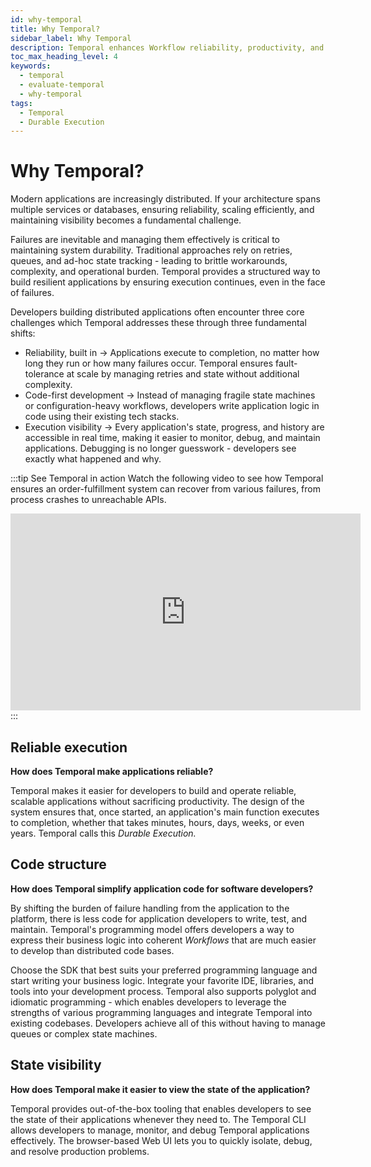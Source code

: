 ```yaml
---
id: why-temporal
title: Why Temporal?
sidebar_label: Why Temporal
description: Temporal enhances Workflow reliability, productivity, and state visibility for developers by offering Durable Execution, simplified code structures, and robust monitoring tools.
toc_max_heading_level: 4
keywords:
  - temporal
  - evaluate-temporal
  - why-temporal
tags:
  - Temporal
  - Durable Execution
---
```


# Why Temporal?
Modern applications are increasingly distributed. 
If your architecture spans multiple services or databases, ensuring reliability, scaling efficiently, and maintaining visibility becomes a fundamental challenge.

Failures are inevitable and managing them effectively is critical to maintaining system durability. 
Traditional approaches rely on retries, queues, and ad-hoc state tracking - leading to brittle workarounds, complexity, and operational burden. 
Temporal provides a structured way to build resilient applications by ensuring execution continues, even in the face of failures.

Developers building distributed applications often encounter three core challenges which Temporal addresses these through three fundamental shifts:

- Reliability, built in → Applications execute to completion, no matter how long they run or how many failures occur. 
Temporal ensures fault-tolerance at scale by managing retries and state without additional complexity.
- Code-first development → Instead of managing fragile state machines or configuration-heavy workflows, developers write application logic in code using their existing tech stacks.
- Execution visibility → Every application's state, progress, and history are accessible in real time, making it easier to monitor, debug, and maintain applications. Debugging is no longer guesswork - developers see exactly what happened and why.


:::tip See Temporal in action
Watch the following video to see how Temporal ensures an order-fulfillment system can recover from various failures, from process crashes to unreachable APIs.

<div style={{ display: 'flex', justifyContent: 'center' }}>
    <iframe width="560" height="315"
        src="https://www.youtube.com/embed/dNVmRfWsNkM?si=cfwAJgr2zaoro97P"
        title="YouTube video player"
        frameborder="0"
        allow="accelerometer; autoplay; clipboard-write; encrypted-media; gyroscope; picture-in-picture; web-share"
        referrerpolicy="strict-origin-when-cross-origin" allowfullscreen></iframe>
</div>
:::

## Reliable execution

**How does Temporal make applications reliable?**

Temporal makes it easier for developers to build and operate reliable, scalable applications without sacrificing productivity.
The design of the system ensures that, once started, an application's main function executes to completion, whether that takes minutes, hours, days, weeks, or even years.
Temporal calls this _Durable Execution._

## Code structure

**How does Temporal simplify application code for software developers?**

By shifting the burden of failure handling from the application to the platform, there is less code for application developers to write, test, and maintain.
Temporal's programming model offers developers a way to express their business logic into coherent _Workflows_ that are much easier to develop than distributed code bases.

Choose the SDK that best suits your preferred programming language and start writing your business logic.
Integrate your favorite IDE, libraries, and tools into your development process.
Temporal also supports polyglot and idiomatic programming - which enables developers to leverage the strengths of various programming languages and integrate Temporal into existing codebases.
Developers achieve all of this without having to manage queues or complex state machines.

## State visibility

**How does Temporal make it easier to view the state of the application?**

Temporal provides out-of-the-box tooling that enables developers to see the state of their applications whenever they need to.
The Temporal CLI allows developers to manage, monitor, and debug Temporal applications effectively.
The browser-based Web UI lets you to quickly isolate, debug, and resolve production problems.
